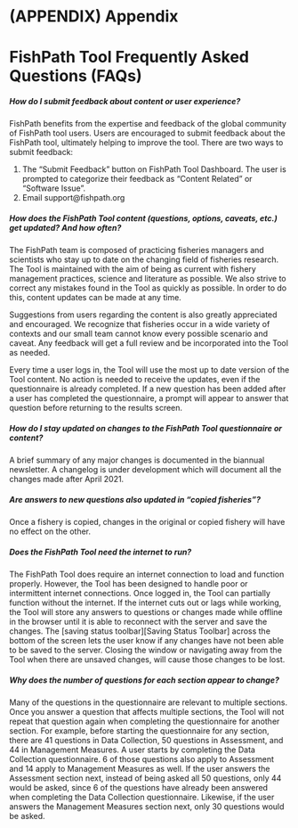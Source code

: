 # (APPENDIX) Appendix {-} 

# FishPath Tool Frequently Asked Questions (FAQs)

##### How do I submit feedback about content or user experience? {#faq-feedback}

FishPath benefits from the expertise and feedback of the global community of FishPath tool users. Users are encouraged to submit feedback about the FishPath tool, ultimately helping to improve the tool. There are two ways to submit feedback:

1.	The “Submit Feedback” button on FishPath Tool Dashboard. The user is prompted to categorize their feedback as “Content Related” or “Software Issue”.
2.	Email support@fishpath.org 

##### How does the FishPath Tool content (questions, options, caveats, etc.) get updated? And how often? {#faq-content-updates}

The FishPath team is composed of practicing fisheries managers and scientists who stay up to date on the changing field of fisheries research. The Tool is maintained with the aim of being as current with fishery management practices, science and literature as possible. We also strive to correct any mistakes found in the Tool as quickly as possible. In order to do this, content updates can be made at any time. 

Suggestions from users regarding the content is also greatly appreciated and encouraged. We recognize that fisheries occur in a wide variety of contexts and our small team cannot know every possible scenario and caveat. Any feedback will get a full review and be incorporated into the Tool as needed. 

Every time a user logs in, the Tool will use the most up to date version of the Tool content. No action is needed to receive the updates, even if the questionnaire is already completed. If a new question has been added after a user has completed the questionnaire, a prompt will appear to answer that question before returning to the results screen.

##### How do I stay updated on changes to the FishPath Tool questionnaire or content? {#faq-stay-updated}

A brief summary of any major changes is documented in the biannual newsletter. A changelog is under development which will document all the changes made after April 2021.

##### Are answers to new questions also updated in “copied fisheries”? {#faq-copy-fisheries}

Once a fishery is copied, changes in the original or copied fishery will have no effect on the other.

##### Does the FishPath Tool need the internet to run? {#faq-internet}

The FishPath Tool does require an internet connection to load and function properly. However, the Tool has been designed to handle poor or intermittent internet connections. Once logged in, the Tool can partially function without the internet. If the internet cuts out or lags while working, the Tool will store any answers to questions or changes made while offline in the browser until it is able to reconnect with the server and save the changes. The [saving status toolbar][Saving Status Toolbar] across the bottom of the screen lets the user know if any changes have not been able to be saved to the server. Closing the window or navigating away from the Tool when there are unsaved changes, will cause those changes to be lost.

##### Why does the number of questions for each section appear to change? {#faq-question-numbering}

Many of the questions in the questionnaire are relevant to multiple sections. Once you answer a question that affects multiple sections, the Tool will not repeat that question again when completing the questionnaire for another section. For example, before starting the questionnaire for any section, there are 41 questions in Data Collection, 50 questions in Assessment, and 44 in Management Measures. A user starts by completing the Data Collection questionnaire. 6 of those questions also apply to Assessment and 14 apply to Management Measures as well. If the user answers the Assessment section next, instead of being asked all 50 questions, only  44 would be asked, since 6 of the questions have already been answered when completing the Data Collection questionnaire. Likewise, if the user answers the Management Measures section next, only 30 questions would be asked.

